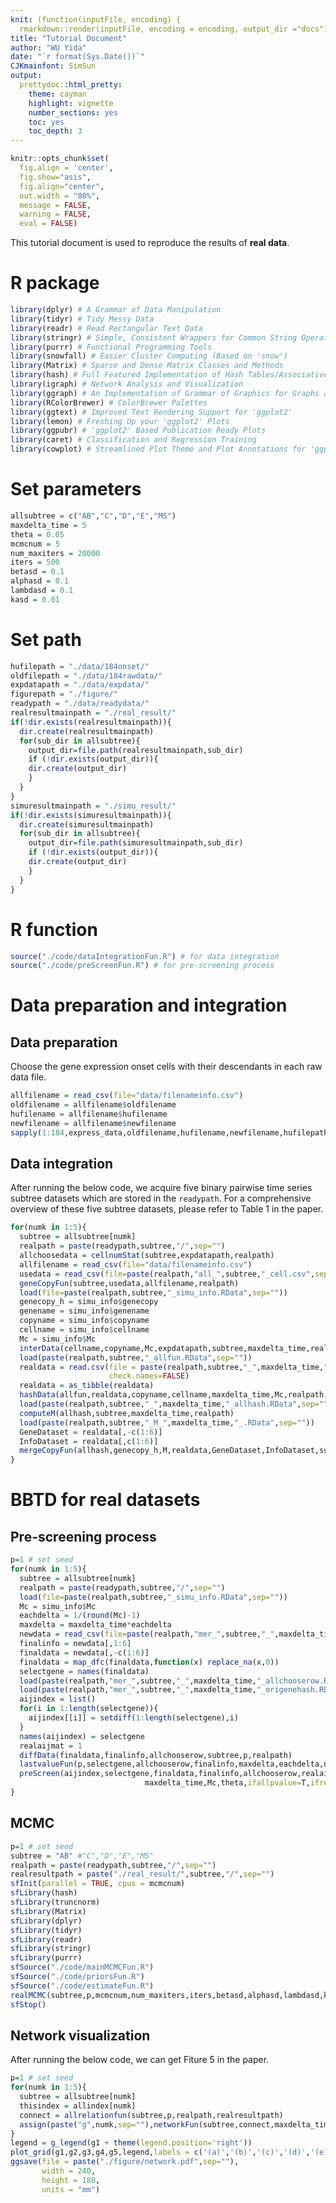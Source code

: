 ```yaml
---
knit: (function(inputFile, encoding) {
  rmarkdown::render(inputFile, encoding = encoding, output_dir ="docs") })
title: "Tutorial Document"
author: "WU Yida"
date: "`r format(Sys.Date())`"
CJKmainfont: SimSun
output: 
  prettydoc::html_pretty:
    theme: cayman
    highlight: vignette
    number_sections: yes
    toc: yes
    toc_depth: 3
---
```


```r
knitr::opts_chunk$set(
  fig.align = 'center',
  fig.show="asis", 
  fig.align="center", 
  out.width = "80%",
  message = FALSE,
  warning = FALSE,
  eval = FALSE)
```

This tutorial document is used to reproduce the results of **real data**.

# R package
```r
library(dplyr) # A Grammar of Data Manipulation
library(tidyr) # Tidy Messy Data
library(readr) # Read Rectangular Text Data
library(stringr) # Simple, Consistent Wrappers for Common String Operations
library(purrr) # Functional Programming Tools
library(snowfall) # Easier Cluster Computing (Based on 'snow')
library(Matrix) # Sparse and Dense Matrix Classes and Methods
library(hash) # Full Featured Implementation of Hash Tables/Associative
library(igraph) # Network Analysis and Visualization
library(ggraph) # An Implementation of Grammar of Graphics for Graphs and Networks
library(RColorBrewer) # ColorBrewer Palettes
library(ggtext) # Improved Text Rendering Support for 'ggplot2'
library(lemon) # Freshing Up your 'ggplot2' Plots
library(ggpubr) # 'ggplot2' Based Publication Ready Plots
library(caret) # Classification and Regression Training
library(cowplot) # Streamlined Plot Theme and Plot Annotations for 'ggplot2'
```

# Set parameters
```r
allsubtree = c("AB","C","D","E","MS")
maxdelta_time = 5
theta = 0.05
mcmcnum = 5
num_maxiters = 20000
iters = 500
betasd = 0.1
alphasd = 0.1
lambdasd = 0.1
kasd = 0.01
```

# Set path
```r
hufilepath = "./data/184onset/"
oldfilepath = "./data/184rawdata/"
expdatapath = "./data/expdata/"
figurepath = "./figure/"
readypath = "./data/readydata/"
realresultmainpath = "./real_result/"
if(!dir.exists(realresultmainpath)){
  dir.create(realresultmainpath)
  for(sub_dir in allsubtree){
    output_dir=file.path(realresultmainpath,sub_dir)
    if (!dir.exists(output_dir)){
    dir.create(output_dir)
    }
  }
}
simuresultmainpath = "./simu_result/"
if(!dir.exists(simuresultmainpath)){
  dir.create(simuresultmainpath)
  for(sub_dir in allsubtree){
    output_dir=file.path(simuresultmainpath,sub_dir)
    if (!dir.exists(output_dir)){
    dir.create(output_dir)
    }
  }
}
```

# R function
```r
source("./code/dataIntegrationFun.R") # for data integration
source("./code/preScreenFun.R") # for pre-screening process
```

# Data preparation and integration
## Data preparation
Choose the gene expression onset cells with their descendants in each raw data file.
```r
allfilename = read_csv(file="data/filenameinfo.csv")
oldfilename = allfilename$oldfilename
hufilename = allfilename$hufilename
newfilename = allfilename$newfilename
sapply(1:184,express_data,oldfilename,hufilename,newfilename,hufilepath,oldfilepath,expdatapath)
```

## Data integration
After running the below code, we acquire five binary pairwise time series subtree datasets which are stored in the `readypath`. For a comprehensive overview of these five subtree datasets, please refer to Table 1 in the paper.
```r
for(numk in 1:5){
  subtree = allsubtree[numk]
  realpath = paste(readypath,subtree,"/",sep="")
  allchoosedata = cellnumStat(subtree,expdatapath,realpath)
  allfilename = read_csv(file="data/filenameinfo.csv")
  usedata = read_csv(file=paste(realpath,"all_",subtree,"_cell.csv",sep=""),show_col_types = FALSE)
  geneCopyFun(subtree,usedata,allfilename,realpath)
  load(file=paste(realpath,subtree,"_simu_info.RData",sep=""))
  genecopy_h = simu_info$genecopy
  genename = simu_info$genename
  copyname = simu_info$copyname
  cellname = simu_info$cellname
  Mc = simu_info$Mc
  interData(cellname,copyname,Mc,expdatapath,subtree,maxdelta_time,realpath)
  load(paste(realpath,subtree,"_allfun.RData",sep=""))
  realdata = read.csv(file = paste(realpath,subtree,"_",maxdelta_time,"_condata.csv",sep=""),
                      check.names=FALSE)
  realdata = as_tibble(realdata)
  hashData(allfun,realdata,copyname,cellname,maxdelta_time,Mc,realpath,subtree)
  load(paste(realpath,subtree,"_",maxdelta_time,"_allhash.RData",sep=""))
  computeM(allhash,subtree,maxdelta_time,realpath)
  load(paste(realpath,subtree,"_M_",maxdelta_time,"_.RData",sep=""))
  GeneDataset = realdata[,-c(1:6)]
  InfoDataset = realdata[,c(1:6)]
  mergeCopyFun(allhash,genecopy_h,M,realdata,GeneDataset,InfoDataset,subtree,deletecellrate,deletegenerate,copyname,cellname,mergerate,realpath)
}
```

# BBTD for real datasets
## Pre-screening process
```r
p=1 # set seed
for(numk in 1:5){
  subtree = allsubtree[numk]
  realpath = paste(readypath,subtree,"/",sep="")
  load(file=paste(realpath,subtree,"_simu_info.RData",sep=""))
  Mc = simu_info$Mc
  eachdelta = 1/(round(Mc)-1)
  maxdelta = maxdelta_time*eachdelta
  newdata = read_csv(file=paste(realpath,"mer_",subtree,"_",maxdelta_time,"_selectdata.csv",sep=""),show_col_types = FALSE)
  finalinfo = newdata[,1:6]
  finaldata = newdata[,-c(1:6)]
  finaldata = map_dfc(finaldata,function(x) replace_na(x,0))
  selectgene = names(finaldata)
  load(paste(realpath,"mer_",subtree,"_",maxdelta_time,"_allchooserow.RData",sep=""))
  load(paste(realpath,"mer_",subtree,"_",maxdelta_time,"_origenehash.RData",sep=""))
  aijindex = list()
  for(i in 1:length(selectgene)){
    aijindex[[i]] = setdiff(1:length(selectgene),i)
  }
  names(aijindex) = selectgene
  realaijmat = 1
  diffData(finaldata,finalinfo,allchooserow,subtree,p,realpath)
  lastvalueFun(p,selectgene,allchooserow,finalinfo,maxdelta,eachdelta,newallhash,realpath)
  preScreen(aijindex,selectgene,finaldata,finalinfo,allchooserow,realaijmat,
                              maxdelta_time,Mc,theta,ifallpvalue=T,ifreal=T,realpath,p,subtree,newallhash)
}
```

## MCMC
```r
p=1 # set seed
subtree = "AB" #"C","D","E","MS"
realpath = paste(readypath,subtree,"/",sep="")
realresultpath = paste("./real_result/",subtree,"/",sep="")
sfInit(parallel = TRUE, cpus = mcmcnum)
sfLibrary(hash)
sfLibrary(truncnorm)
sfLibrary(Matrix)
sfLibrary(dplyr)
sfLibrary(tidyr)
sfLibrary(readr)
sfLibrary(stringr)
sfLibrary(purrr)
sfSource("./code/mainMCMCFun.R")
sfSource("./code/priorsFun.R")
sfSource("./code/estimateFun.R")
realMCMC(subtree,p,mcmcnum,num_maxiters,iters,betasd,alphasd,lambdasd,kasd,maxdelta_time,realpath,realresultpath)
sfStop()
```

## Network visualization
After running the below code, we can get Fiture 5 in the paper.
```r
p=1 # set seed
for(numk in 1:5){
  subtree = allsubtree[numk]
  thisindex = allindex[numk]
  connect = allrelationfun(subtree,p,realpath,realresultpath)
  assign(paste("g",numk,sep=""),networkFun(subtree,connect,maxdelta_time,realpath) +theme(legend.position = "none"))
}
legend = g_legend(g1 + theme(legend.position='right'))
plot_grid(g1,g2,g3,g4,g5,legend,labels = c('(a)','(b)','(c)','(d)','(e)'),nrow=2,label_size=14,hjust=0,scale=1)
ggsave(file = paste("./figure/network.pdf",sep=""),
       width = 240,
       height = 180,
       units = "mm")
```
